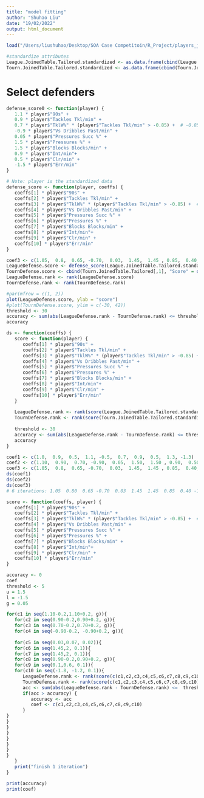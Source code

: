 ```yaml
---
title: "model fitting"
author: "Shuhao Liu"
date: "19/02/2022"
output: html_document
---
```


```r
load("/Users/liushuhao/Desktop/SOA Case Competitoin/R_Project/players_joined_subset.rda")
```

```r
#standardize attributes
League.JoinedTable.Tailored.standardized <- as.data.frame(cbind(League.JoinedTable.Tailored[,1], scale(League.JoinedTable.Tailored[,2:ncol(League.JoinedTable.Tailored)])))
Tourn.JoinedTable.Tailored.standardized <- as.data.frame(cbind(Tourn.JoinedTable.Tailored[,1], scale(Tourn.JoinedTable.Tailored[,2:ncol(Tourn.JoinedTable.Tailored)])))
```

# Select defenders

```r
defense_score0 <- function(player) {
   1.1 * player$"90s" +
   0.9 * player$"Tackles Tkl/min" + 
   0.7 * player$"TklW%" * (player$"Tackles Tkl/min" > -0.85) +  # -0.85 is the lower bound of 60% CI
   -0.9 * player$"Vs Dribbles Past/min" + 
   0.05 * player$"Pressures Succ %" + 
   1.5 * player$"Pressures %" + 
   1.5 * player$"Blocks Blocks/min" + 
   0.9 * player$"Int/min"+ 
   0.5 * player$"Clr/min" + 
   -1.5 * player$"Err/min"
}
```

```r
# Note: player is the standardized data
defense_score <- function(player, coeffs) {
   coeffs[1] * player$"90s" +
   coeffs[2] * player$"Tackles Tkl/min" + 
   coeffs[3] * player$"TklW%" * (player$"Tackles Tkl/min" > -0.85) +  # -0.85 is the lower bound of 60% CI
   coeffs[4] * player$"Vs Dribbles Past/min" + 
   coeffs[5] * player$"Pressures Succ %" + 
   coeffs[6] * player$"Pressures %" + 
   coeffs[7] * player$"Blocks Blocks/min" + 
   coeffs[8] * player$"Int/min"+ 
   coeffs[9] * player$"Clr/min" + 
   coeffs[10] * player$"Err/min"
}

```

```r
coef3 <- c(1.05,  0.8,  0.65, -0.70,  0.03,  1.45,  1.45 , 0.85,  0.40, -1.50)
LeagueDefense.score <- defense_score(League.JoinedTable.Tailored.standardized, coef3)
TournDefense.score <- cbind(Tourn.JoinedTable.Tailored[,1], "Score" = defense_score(Tourn.JoinedTable.Tailored.standardized, coef3))
LeagueDefense.rank <- rank(LeagueDefense.score)
TournDefense.rank <- rank(TournDefense.rank)

#par(mfrow = c(1, 2))
plot(LeagueDefense.score, ylab = "score")
#plot(TournDefense.score, ylim = c(-30, 42))
threshold <- 30
accuracy <- sum(abs(LeagueDefense.rank - TournDefense.rank) <= threshold)/length(LeagueDefense.rank)
accuracy
```

```r
ds <- function(coeffs) {
   score <- function(player) {
      coeffs[1] * player$"90s" +
      coeffs[2] * player$"Tackles Tkl/min" + 
      coeffs[3] * player$"TklW%" * (player$"Tackles Tkl/min" > -0.85) +  # -0.85 is the lower bound of 60% CI
      coeffs[4] * player$"Vs Dribbles Past/min" + 
      coeffs[5] * player$"Pressures Succ %" + 
      coeffs[6] * player$"Pressures %" + 
      coeffs[7] * player$"Blocks Blocks/min" + 
      coeffs[8] * player$"Int/min"+ 
      coeffs[9] * player$"Clr/min" + 
      coeffs[10] * player$"Err/min"
   }
   
   LeagueDefense.rank <- rank(score(League.JoinedTable.Tailored.standardized))
   TournDefense.rank <- rank(score(Tourn.JoinedTable.Tailored.standardized))
   
   threshold <- 30
   accuracy <- sum(abs(LeagueDefense.rank - TournDefense.rank) <= threshold)/length(LeagueDefense.rank)
   accuracy
}

coef1 <- c(1.0,  0.9,  0.5,  1.1, -0.5,  0.7,  0.9,  0.5,  1.3, -1.3)
coef2 <- c(1.10,  0.90,  0.70, -0.90,  0.05,  1.50,  1.50 , 0.90,  0.50, -1.50)
coef3 <- c(1.05,  0.8,  0.65, -0.70,  0.03,  1.45,  1.45 , 0.85,  0.40, -1.50)
ds(coef1)
ds(coef2)
ds(coef3)
# 6 iterations: 1.05  0.80  0.65 -0.70  0.03  1.45  1.45  0.85  0.40 -1.50
```

```r

score <- function(coeffs, player) {
   coeffs[1] * player$"90s" +
   coeffs[2] * player$"Tackles Tkl/min" + 
   coeffs[3] * player$"TklW%" * (player$"Tackles Tkl/min" > -0.85) +  # -0.85 is the lower bound of 60% CI
   coeffs[4] * player$"Vs Dribbles Past/min" + 
   coeffs[5] * player$"Pressures Succ %" + 
   coeffs[6] * player$"Pressures %" + 
   coeffs[7] * player$"Blocks Blocks/min" + 
   coeffs[8] * player$"Int/min"+ 
   coeffs[9] * player$"Clr/min" + 
   coeffs[10] * player$"Err/min"
}

accuracy <- 0
coef
threshold <- 5
u = 1.5
l = -1.5
g = 0.05

for(c1 in seq(1.10-0.2,1.10+0.2, g)){
   for(c2 in seq(0.90-0.2,0.90+0.2, g)){
   for(c3 in seq(0.70-0.2,0.70+0.2, g)){
   for(c4 in seq(-0.90-0.2, -0.90+0.2, g)){
      
   for(c5 in seq(0.03,0.07, 0.02)){
   for(c6 in seq(1.45,2, 0.1)){
   for(c7 in seq(1.45,2, 0.1)){
   for(c8 in seq(0.90-0.2,0.90+0.2, g)){
   for(c9 in seq(0.1,0.6, 0.1)){
   for(c10 in seq(-1.8, -1.2, 0.1)){
      LeagueDefense.rank <- rank(score(c(c1,c2,c3,c4,c5,c6,c7,c8,c9,c10), League.JoinedTable.Tailored.standardized))
      TournDefense.rank <- rank(score(c(c1,c2,c3,c4,c5,c6,c7,c8,c9,c10),Tourn.JoinedTable.Tailored.standardized))
      acc <- sum(abs(LeagueDefense.rank - TournDefense.rank) <=  threshold)/length(LeagueDefense.rank)
      if(acc > accuracy) {
         accuracy <- acc
         coef <- c(c1,c2,c3,c4,c5,c6,c7,c8,c9,c10)
      }
}
}
}
}
}
}
}
}
   }
   print("finish 1 iteration")
}

print(accuracy)
print(coef)
```
